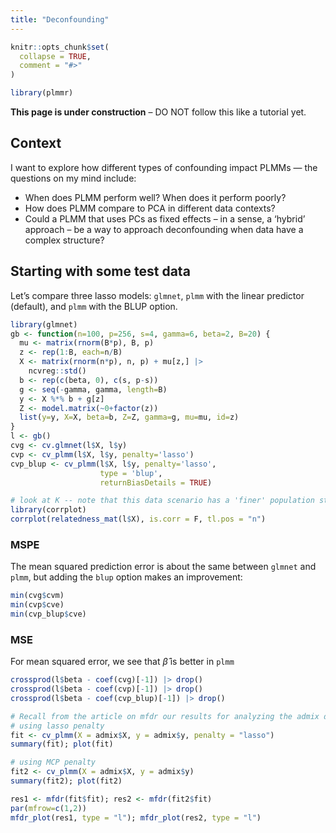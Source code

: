 ```yaml
---
title: "Deconfounding"
---
```


```r
knitr::opts_chunk$set(
  collapse = TRUE,
  comment = "#>"
)
```

```r
library(plmmr)
```


**This page is under construction** -- DO NOT follow this like a tutorial yet.

## Context 

I want to explore how different types of confounding impact PLMMs --- the questions on my mind include: 

  * When does PLMM perform well? When does it perform poorly? 
  * How does PLMM compare to PCA in different data contexts? 
  * Could a PLMM that uses PCs as fixed effects -- in a sense, a 'hybrid' approach -- be a way to approach deconfounding when data have a complex structure? 
  
## Starting with some test data 

Let's compare three lasso models: `glmnet`, `plmm` with the linear predictor (default), and `plmm` with the BLUP option. 

```r
library(glmnet)
gb <- function(n=100, p=256, s=4, gamma=6, beta=2, B=20) {
  mu <- matrix(rnorm(B*p), B, p)
  z <- rep(1:B, each=n/B)
  X <- matrix(rnorm(n*p), n, p) + mu[z,] |>
    ncvreg::std()
  b <- rep(c(beta, 0), c(s, p-s))
  g <- seq(-gamma, gamma, length=B)
  y <- X %*% b + g[z]
  Z <- model.matrix(~0+factor(z))
  list(y=y, X=X, beta=b, Z=Z, gamma=g, mu=mu, id=z)
}
l <- gb()
cvg <- cv.glmnet(l$X, l$y)
cvp <- cv_plmm(l$X, l$y, penalty='lasso')
cvp_blup <- cv_plmm(l$X, l$y, penalty='lasso',
                    type = 'blup',
                    returnBiasDetails = TRUE)

# look at K -- note that this data scenario has a 'finer' population structure
library(corrplot)
corrplot(relatedness_mat(l$X), is.corr = F, tl.pos = "n")

```

### MSPE

The mean squared prediction error is about the same between `glmnet` and `plmm`, but adding the `blup` option makes an improvement: 

```r
min(cvg$cvm)
min(cvp$cve)
min(cvp_blup$cve)
```

### MSE

For mean squared error, we see that $\hat \beta$ is better in `plmm`

```r
crossprod(l$beta - coef(cvg)[-1]) |> drop()
crossprod(l$beta - coef(cvp)[-1]) |> drop()
crossprod(l$beta - coef(cvp_blup)[-1]) |> drop()
```



```r
# Recall from the article on mfdr our results for analyzing the admix data: 
# using lasso penalty 
fit <- cv_plmm(X = admix$X, y = admix$y, penalty = "lasso") 
summary(fit); plot(fit)

# using MCP penalty 
fit2 <- cv_plmm(X = admix$X, y = admix$y)
summary(fit2); plot(fit2)

res1 <- mfdr(fit$fit); res2 <- mfdr(fit2$fit)
par(mfrow=c(1,2))
mfdr_plot(res1, type = "l"); mfdr_plot(res2, type = "l")
```




